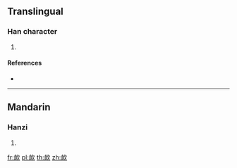 ==Translingual==

===Han character===
{{Han char|rn=76|rad=欠|as=06|sn=10|four=|canj=HTNO}}

# {{defn|Han|sort=欠06}}

====References====
* {{Han ref|kx=0567.270|dkj=16069|dj=0955.450|hdz=32138.160|uh=6B30|ud=27440}}

----

==Mandarin==

===Hanzi===
{{cmn-hanzi|pin=[[xū]] ([[xu1]])|wg=hsü<sup>1</sup>}}

# {{defn|lang=cmn|sort=欠06}}

[[fr:欰]]
[[pl:欰]]
[[th:欰]]
[[zh:欰]]